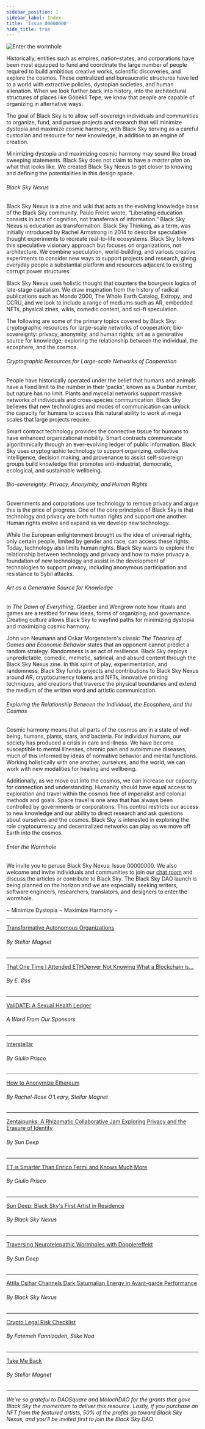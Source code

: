 ```yaml
---
sidebar_position: 1
sidebar_label: Index
title: 'Issue 00000000'
hide_title: true
---
```


![Enter the wormhole](../../img/cover.gif)

Historically, entities such as empires, nation-states, and corporations have been most equipped to fund and coordinate the large number of people required to build ambitious creative works, scientific discoveries, and explore the cosmos. These centralized and bureaucratic structures have led to a world with extractive policies, dystopian societies, and human alienation. When we look further back into history, into the architectural structures of places like Göbekli Tepe, we know that people are capable of organizing in alternative ways.

The goal of Black Sky is to allow self-sovereign individuals and communities to organize, fund, and pursue projects and research that will minimize dystopia and maximize cosmic harmony, with Black Sky serving as a careful custodian and resource for new knowledge, in addition to an engine of creation.

Minimizing dystopia and maximizing cosmic harmony may sound like broad sweeping statements. Black Sky does not claim to have a _master plan_ on what that looks like. We created Black Sky Nexus to get closer to knowing and defining the potentialities in this design space.

###### Black Sky Nexus
Black Sky Nexus is a zine and wiki that acts as the evolving knowledge base of the Black Sky community. Paulo Freire wrote, “Liberating education consists in acts of cognition, not transferrals of information.” Black Sky Nexus is education as transformation. Black Sky Thinking, as a term, was initially introduced by Rachel Armstrong in 2014 to describe speculative thought experiments to recreate real-to-life ecosystems. Black Sky follows this speculative visionary approach but focuses on organizations, not architecture. We combine speculation, world-building, and various creative experiments to consider new ways to support projects and research, giving everyday people a substantial platform and resources adjacent to existing corrupt power structures.

Black Sky Nexus uses holistic thought that counters the bourgeois logics of late-stage capitalism. We draw inspiration from the history of radical publications such as Mondo 2000, The Whole Earth Catalog, Extropy, and CCRU, and we look to include a range of mediums such as AR, embedded NFTs, physical zines, wikis, comedic content, and sci-fi speculation.


The following are some of the primary topics covered by Black Sky: cryptographic resources for large-scale networks of cooperation; bio-sovereignty: privacy, anonymity, and human rights; art as a generative source for knowledge; exploring the relationship between the individual, the ecosphere, and the cosmos.

###### Cryptographic Resources for Large-scale Networks of Cooperation
People have historically operated under the belief that humans and animals have a fixed limit to the number in their 'packs’, known as a Dunbar number, but nature has no limit. Plants and mycelial networks support massive networks of individuals and cross-species communication. Black Sky believes that new technologies and modes of communication can unlock the capacity for humans to access this natural ability to work at mega scales that large projects require. 

Smart contract technology provides the connective tissue for humans to have enhanced organizational mobility. Smart contracts communicate algorithmically through an ever-evolving ledger of public information. Black Sky uses cryptographic technology to support organizing, collective intelligence, decision making, and provenance to assist self-sovereign groups build knowledge that promotes anti-industrial, democratic, ecological, and sustainable wellbeing.

###### Bio-sovereignty: Privacy, Anonymity, and Human Rights
Governments and corporations use technology to remove privacy and argue this is the price of progress. One of the core principles of Black Sky is that technology and privacy are both human rights and support one another. Human rights evolve and expand as we develop new technology. 	

While the European enlightenment brought us the idea of universal rights, only certain people, limited by gender and race, can access these rights. Today, technology also limits human rights. Black Sky wants to explore the relationship between technology and privacy and how to make privacy a foundation of new technology and assist in the development of technologies to support privacy, including anonymous participation and resistance to Sybil attacks.

###### Art as a Generative Source for Knowledge
In _The Dawn of Everything_, Graeber and Wengrow note how rituals and games are a testbed for new ideas, forms of organizing, and governance. Creating culture allows Black Sky to wayfind paths for minimizing dystopia and maximizing cosmic harmony. 

John von Neumann and Oskar Morgenstern's classic _The Theories of Games and Economic Behavior_ states that an opponent cannot predict a random strategy. Randomness is an act of resilience. Black Sky deploys unpredictable, comedic, memetic, satirical, and absurd content through the Black Sky Nexus zine. In this spirit of play, experimentation, and randomness, Black Sky funds projects and contributions to Black Sky Nexus around AR, cryptocurrency tokens and NFTs, innovative printing techniques, and creations that traverse the physical boundaries and extend the medium of the written word and artistic communication.

###### Exploring the Relationship Between the Individual, the Ecosphere, and the Cosmos 
Cosmic harmony means that all parts of the cosmos are in a state of well-being, humans, plants, stars, and bacteria. For individual humans, our society has produced a crisis in care and illness. We have become susceptible to mental illnesses, chronic pain and autoimmune diseases, much of this informed by ideas of normative behavior and mental functions. Working holistically with one another, ourselves, and the world, we can work with new modalities for healing and wellbeing. 

Additionally, as we move out into the cosmos, we can increase our capacity for connection and understanding. Humanity should have equal access to exploration and travel within the cosmos free of imperialist and colonial methods and goals. Space travel is one area that has always been controlled by governments or corporations. This control restricts our access to new knowledge and our ability to direct research and ask questions about ourselves and the cosmos. Black Sky is interested in exploring the role cryptocurrency and decentralized networks can play as we move off Earth into the cosmos.

###### Enter the Wormhole
We invite you to peruse Black Sky Nexus: Issue 00000000. We also welcome and invite individuals and communities to join our [chat room](https://discord.gg/TrFzBxzCHH) and discuss the articles or contribute to Black Sky. The Black Sky DAO launch is being planned on the horizon and we are especially seeking writers, software engineers, researchers, translators, and designers to enter the wormhole.

<span class="min-dystopia">~ Minimize Dystopia ~ Maximize Harmony ~</span>

--- 
<span class="zine-index"><a href="../../zine/00000000/transformative-autonomous-organizations">Transformative Autonomous Organizations</a></span>

###### By Stellar Magnet
---
<span class="zine-index"><a href="../../zine/00000000/that-one-time-i-attended-ethdenver">That One Time I Attended ETHDenver Not Knowing What a Blockchain is...</a></span>

###### By E. Øss 
--- 
<span class="zine-index"><a href="../../zine/00000000/validate">ValiDATE: A Sexual Health Ledger</a></span>

###### A Word From Our Sponsors
---
<span class="zine-index"><a href="../../zine/00000000/interstellar">Interstellar</a></span>

###### By Giulio Prisco
--- 
<span class="zine-index"><a href="../../zine/00000000/how-to-anonymize-eth">How to Anonymize Ethereum</a></span>

###### By Rachel-Rose O'Leary, Stellar Magnet
--- 
<span class="zine-index"><a href="../../zine/00000000/zentaipunks">Zentaipunks: A Rhizomatic Collaborative Jam Exploring Privacy and the Erasure of Identity</a></span>

###### By Sun Deep
---
<span class="zine-index"><a href="../../zine/00000000/et-is-smarter-than-enrico-fermi">ET is Smarter Than Enrico Fermi and Knows Much More</a></span>

###### By Giulio Prisco
--- 
<span class="zine-index"><a href="../../zine/00000000/sun-deep">Sun Deep: Black Sky's First Artist in Residence</a></span>

###### By Black Sky Nexus
---
<span class="zine-index"><a href="../../zine/00000000/dopplereffekt">Traversing Neurotelepathic Wormholes with Dopplereffekt</a></span>

###### By Sun Deep
---
<span class="zine-index"><a href="../../zine/00000000/attila-csihar">Attila Csihar Channels Dark Saturnalian Energy in Avant-garde Performance</a></span>

###### By Black Sky Nexus
---
<span class="zine-index"><a href="../../zine/00000000/crypto-legal-risk-checklist">Crypto Legal Risk Checklist</a></span>

###### By Fatemeh Fannizadeh, Silke Noa
---
<span class="zine-index"><a href="../../zine/00000000/take-me-back">Take Me Back</a></span>

###### By Stellar Magnet
---

_We’re so grateful to DAOSquare and MolochDAO for the grants that gave Black Sky the momentum to deliver this resource. Lastly, if you purchase an NFT from the featured artists, 50% of the profits go toward Black Sky Nexus, and you'll be invited first to join the Black Sky DAO._

